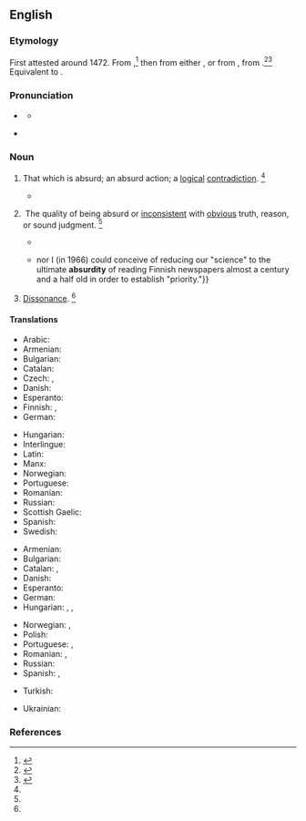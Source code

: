 ==English==

===Etymology===
First attested around 1472. From {{inh|en|enm|absurdite}},<ref name=RHD>{{R:RHCD|page=7}}</ref> then from either {{bor|en|frm|absurdité}}, or from {{bor|en|LL.|absurditas||dissonance, incongruity}}, from {{der|en|la|absurdus}} {{suffix|la||itas|gloss2=quality, state, degree|nocat=1}}.<ref name=WI3>{{R:MW3 1976|page=8}}</ref><ref name=SOED>{{R:SOED5|page=10}}</ref> Equivalent to {{suffix|en|absurd|ity}}.

===Pronunciation===
* {{a|RP}} {{IPA|en|/əbˈsɜːd.ɪ.ti/}}
** {{audio|en|LL-Q1860 (eng)-Vealhurl-absurdity.wav|Audio (UK)}}
* {{a|US}} {{IPA|en|/æbˈsɝd.ɪ.ti/|/æbˈzɝd.ɪ.ti/|/əbˈsɝd.ɪ.ti/|/əbˈzɝd.ɪ.ti/}}

===Noun===
{{en-noun|~}}

# {{lb|en|countable}} That which is absurd; an absurd action; a [[logical]] [[contradiction]]. {{defdate|First attested in the late 15<sup>th</sup> century.}}<ref name=SOED/>
#* {{quote-book|en|passage=His travels were full of '''absurdities'''.|author=Johnson}}
# {{lb|en|uncountable}} The quality of being absurd or [[inconsistent]] with [[obvious]] truth, reason, or sound judgment. {{defdate|First attested in the early 16<sup>th</sup> century.}}<ref name=SOED/>
#* {{quote-book|en|passage=The '''absurdity''' of the actual idea of an infinite number.|author=[[w:John Locke|John Locke]]}}
#* {{RQ:Schuster Hepaticae|volume=V|page=viii|text=Neither [Jones]{{...}} nor I (in 1966) could conceive of reducing our "science" to the ultimate '''absurdity''' of reading Finnish newspapers almost a century and a half old in order to establish "priority."}}
# {{lb|en|obsolete|rare}} [[dissonance|Dissonance]]. {{defdate|Attested from around 1350 to 1470 until the late 17<sup>th</sup> century.}}<ref name=SOED/>

====Translations====
{{trans-top|the quality of being absurd}}
* Arabic: {{t|ar|ساخافَة}}
* Armenian: {{t+|hy|անհեթեթություն}}
* Bulgarian: {{t+|bg|абсу́рдност}}
* Catalan: {{t|ca|absurditat|f}}
* Czech: {{t|cs|absurdnost|f}}, {{t|cs|absurdita|f}}
* Danish: {{t|da|absurditet|c}}
* Esperanto: {{t|eo|absurdeco}}
* Finnish: {{t+|fi|mielettömyys}}, {{t+|fi|hulluus}}
* German: {{t+|de|Absurdität|f}}
{{trans-mid}}
* Hungarian: {{t+|hu|abszurdum}}
* Interlingue: {{t|ie|absurditá}}
* Latin: {{t|la|absurditas|f}}
* Manx: {{t|gv|meecheeallid|m}}
* Norwegian: {{t+|no|absurditet|m}}
* Portuguese: {{t+|pt|absurdidade|f}}
* Romanian: {{t+|ro|absurditate}}
* Russian: {{t+|ru|абсу́рдность|f}}
* Scottish Gaelic: {{t|gd|amaideas|m}}
* Spanish: {{t+|es|absurdidad|f}}
* Swedish: {{t+|sv|absurditet|c}}
{{trans-bottom}}

{{trans-top|an absurd action}}
* Armenian: {{t+|hy|անհեթեթություն}}
* Bulgarian: {{t+|bg|абсу́рдност}}
* Catalan: {{t|ca|absurditat|f}}, {{t+|ca|absurd|m}}
* Danish: {{t|da|absurditet|c}}
* Esperanto: {{t|eo|absurdaĵo}}
* German: {{t+|de|Absurdität|f}}
* Hungarian: {{t+|hu|abszurdum}}, {{t+|hu|képtelenség}}, {{t+|hu|abszurditás}}
{{trans-mid}}
* Norwegian: {{t+|no|absurditet|m}}, {{t|no|meningsløshet|m}}
* Polish: {{t+|pl|absurd|m}}
* Portuguese: {{t+|pt|absurdo|m}}, {{t+|pt|absurdidade|f}}
* Romanian: {{t+|ro|absurd}}, {{t+|ro|absurditate}}
* Russian: {{t+|ru|абсу́рд}}
* Spanish: {{t+|es|absurdo|m}}, {{t+|es|absurdidad|f}}
{{trans-bottom}}

{{checktrans-top}}
* Turkish: {{t+check|tr|saçmalık}}
{{trans-mid}}
* Ukrainian: {{t+check|uk|абсу́рд}}
{{trans-bottom}}

===References===
<references/>